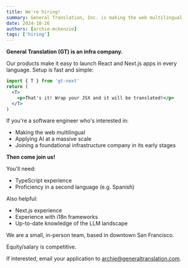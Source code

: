 ```yaml
---
title: We're hiring!
summary: General Translation, Inc. is making the web multilingual
date: 2024-10-26
authors: [archie-mckenzie]
tags: ['hiring']
---
```


**General Translation (GT) is an infra company.**

Our products make it easy to launch React and Next.js apps in every language. Setup is fast and simple:

```jsx copy
import { T } from 'gt-next'
return (
  <T>
    <p>That's it! Wrap your JSX and it will be translated!</p>
  </T>
)
```

If you're a software engineer who's interested in:

- Making the web multilingual
- Applying AI at a massive scale
- Joining a foundational infrastructure company in its early stages

**Then come join us!**

You'll need:

- TypeScript experience
- Proficiency in a second language (e.g. Spanish)

Also helpful:

- Next.js experience
- Experience with i18n frameworks
- Up-to-date knowledge of the LLM landscape

We are a small, in-person team, based in downtown San Francisco.

Equity/salary is competitive.

If interested, email your application to archie@generaltranslation.com.
